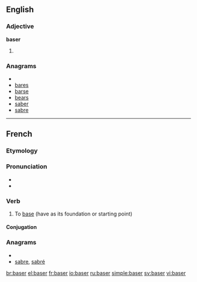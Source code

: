 ==English==

===Adjective===
'''baser'''

# {{comparative of|[[base]]}}

===Anagrams===
* {{alphagram|abers}}
* [[bares#English|bares]]
* [[barse#English|barse]]
* [[bears#English|bears]]
* [[saber#English|saber]]
* [[sabre#English|sabre]]


----

==French==

===Etymology===
{{suffix|base|er|lang=fr}}

===Pronunciation===
* {{IPA|/ba.ze/|lang=fr}}
* {{audio|Fr-baser.ogg|Audio}}

===Verb===
{{fr-verb}}

# To [[base]] (have as its foundation or starting point)

====Conjugation====
{{fr-conj-er|bas|avoir}}

===Anagrams===
* {{alphagram|abers}}
* [[sabre#French|sabre]], [[sabré#French|sabré]]


[[br:baser]]
[[el:baser]]
[[fr:baser]]
[[io:baser]]
[[ru:baser]]
[[simple:baser]]
[[sv:baser]]
[[vi:baser]]